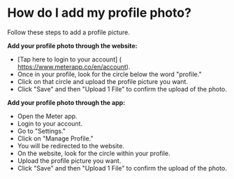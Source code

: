 # How do I add my profile photo?

Follow these steps to add a profile picture.

**Add your profile photo through the website:**

* [Tap here to login to your account] ( https://www.meterapp.co/en/account).
* Once in your profile, look for the circle below the word "profile."
* Click on that circle and upload the profile picture you want.
* Click "Save" and then "Upload 1 File" to confirm the upload of the photo.

**Add your profile photo through the app:**

* Open the Meter app.
* Login to your account.
* Go to "Settings."
* Click on "Manage Profile."
* You will be redirected to the website.
* On the website, look for the circle within your profile.
* Upload the profile picture you want.
* Click "Save" and then "Upload 1 File" to confirm the upload of the photo.
